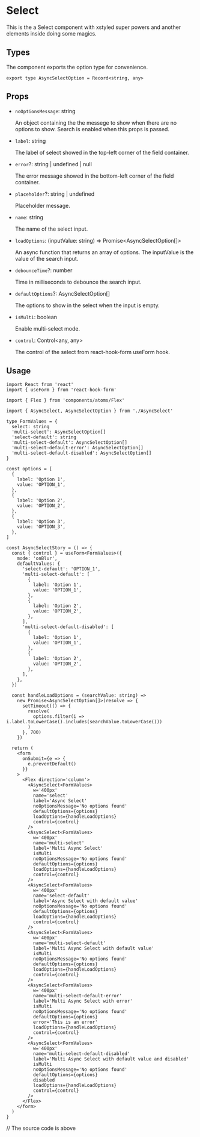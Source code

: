


<Meta title='Components/AsyncSelect' />

# Select

This is the a Select component with xstyled super powers and another elements inside doing some magics.

## Types

The component exports the option type for convenience.

```tsx
export type AsyncSelectOption = Record<string, any>
```

## Props

- `noOptionsMessage`: string

  An object containing the the messege to show when there are no options to show.
  Search is enabled when this props is passed.

- `label`: string

  The label of select showed in the top-left corner of the field container.

- `error`?: string | undefined | null

  The error message showed in the bottom-left corner of the field container.

- `placeholder`?: string | undefined

  Placeholder message.

- `name`: string

  The name of the select input.

- `loadOptions`: (inputValue: string) => Promise<AsyncSelectOption[]>

  An async function that returns an array of options. The inputValue is the value of the search input.

- `debounceTime`?: number

  Time in milliseconds to debounce the search input.

- `defaultOptions`?: AsyncSelectOption[]

  The options to show in the select when the input is empty.

- `isMulti`: boolean

  Enable multi-select mode.

- `control`: Control&lt;any, any>

  The control of the select from react-hook-form useForm hook.

## Usage

```tsx
import React from 'react'
import { useForm } from 'react-hook-form'

import { Flex } from 'components/atoms/Flex'

import { AsyncSelect, AsyncSelectOption } from './AsyncSelect'

type FormValues = {
  select: string
  'multi-select': AsyncSelectOption[]
  'select-default': string
  'multi-select-default': AsyncSelectOption[]
  'multi-select-default-error': AsyncSelectOption[]
  'multi-select-default-disabled': AsyncSelectOption[]
}

const options = [
  {
    label: 'Option 1',
    value: 'OPTION_1',
  },
  {
    label: 'Option 2',
    value: 'OPTION_2',
  },
  {
    label: 'Option 3',
    value: 'OPTION_3',
  },
]

const AsyncSelectStory = () => {
  const { control } = useForm<FormValues>({
    mode: 'onBlur',
    defaultValues: {
      'select-default': 'OPTION_1',
      'multi-select-default': [
        {
          label: 'Option 1',
          value: 'OPTION_1',
        },
        {
          label: 'Option 2',
          value: 'OPTION_2',
        },
      ],
      'multi-select-default-disabled': [
        {
          label: 'Option 1',
          value: 'OPTION_1',
        },
        {
          label: 'Option 2',
          value: 'OPTION_2',
        },
      ],
    },
  })

  const handleLoadOptions = (searchValue: string) =>
    new Promise<AsyncSelectOption[]>(resolve => {
      setTimeout(() => {
        resolve(
          options.filter(i => i.label.toLowerCase().includes(searchValue.toLowerCase()))
        )
      }, 700)
    })

  return (
    <form
      onSubmit={e => {
        e.preventDefault()
      }}
    >
      <Flex direction='column'>
        <AsyncSelect<FormValues>
          w='400px'
          name='select'
          label='Async Select'
          noOptionsMessage='No options found'
          defaultOptions={options}
          loadOptions={handleLoadOptions}
          control={control}
        />
        <AsyncSelect<FormValues>
          w='400px'
          name='multi-select'
          label='Multi Async Select'
          isMulti
          noOptionsMessage='No options found'
          defaultOptions={options}
          loadOptions={handleLoadOptions}
          control={control}
        />
        <AsyncSelect<FormValues>
          w='400px'
          name='select-default'
          label='Async Select with default value'
          noOptionsMessage='No options found'
          defaultOptions={options}
          loadOptions={handleLoadOptions}
          control={control}
        />
        <AsyncSelect<FormValues>
          w='400px'
          name='multi-select-default'
          label='Multi Async Select with default value'
          isMulti
          noOptionsMessage='No options found'
          defaultOptions={options}
          loadOptions={handleLoadOptions}
          control={control}
        />
        <AsyncSelect<FormValues>
          w='400px'
          name='multi-select-default-error'
          label='Multi Async Select with error'
          isMulti
          noOptionsMessage='No options found'
          defaultOptions={options}
          error='This is an error'
          loadOptions={handleLoadOptions}
          control={control}
        />
        <AsyncSelect<FormValues>
          w='400px'
          name='multi-select-default-disabled'
          label='Multi Async Select with default value and disabled'
          isMulti
          noOptionsMessage='No options found'
          defaultOptions={options}
          disabled
          loadOptions={handleLoadOptions}
          control={control}
        />
      </Flex>
    </form>
  )
}
```

<Canvas>
  <AsyncSelectStory /> // The source code is above
</Canvas>
